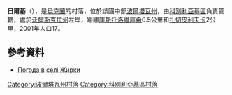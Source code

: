{{coord|49|16|38|N|34|18|33|E|scale:100000_region:UA|display=title}}

'''日爾基'''（{{lang-uk|Жирки}}），是[[烏克蘭|烏克蘭]]的村落，位於該國中部[[波爾塔瓦州|波爾塔瓦州]]，由[[科別利亞基區|科別利亞基區]]負責管轄，處於[[沃爾斯克拉河|沃爾斯克拉河]]左岸，距離[[庫斯托洛維庫希|庫斯托洛維庫希]]0.5公里和[[扎切皮利夫卡|扎切皮利夫卡]]2公里，2001年人口17。

==參考資料==
* [http://weather.in.ua/ua/poltavskaja/7744 Погода в селі Жирки] {{Wayback|url=http://weather.in.ua/ua/poltavskaja/7744 |date=20111220065940 }}

{{DEFAULTSORT:Жирки}}
[[Category:波爾塔瓦州村落|Category:波爾塔瓦州村落]]
[[Category:科別利亞基區村落|Category:科別利亞基區村落]]


{{Poltava-geo-stub}}